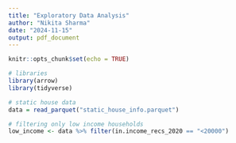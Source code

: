 ```yaml
---
title: "Exploratory Data Analysis"
author: "Nikita Sharma"
date: "2024-11-15"
output: pdf_document
---
```


```r
knitr::opts_chunk$set(echo = TRUE)
```

```r
# libraries
library(arrow)
library(tidyverse)
```

```r
# static house data
data = read_parquet("static_house_info.parquet")
```

```r
# filtering only low income households
low_income <- data %>% filter(in.income_recs_2020 == "<20000")
```